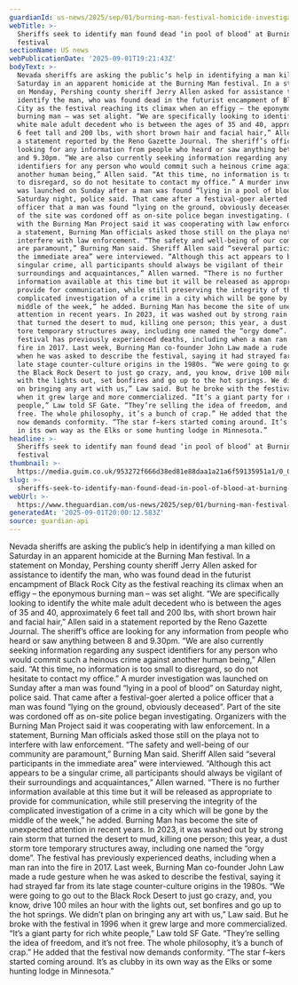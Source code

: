 ```yaml
---
guardianId: us-news/2025/sep/01/burning-man-festival-homicide-investigation
webTitle: >-
  Sheriffs seek to identify man found dead ‘in pool of blood’ at Burning Man
  festival 
sectionName: US news
webPublicationDate: '2025-09-01T19:21:43Z'
bodyText: >-
  Nevada sheriffs are asking the public’s help in identifying a man killed on
  Saturday in an apparent homicide at the Burning Man festival. In a statement
  on Monday, Pershing county sheriff Jerry Allen asked for assistance to
  identify the man, who was found dead in the futurist encampment of Black Rock
  City as the festival reaching its climax when an effigy – the eponymous
  burning man – was set alight. “We are specifically looking to identify the
  white male adult decedent who is between the ages of 35 and 40, approximately
  6 feet tall and 200 lbs, with short brown hair and facial hair,” Allen said in
  a statement reported by the Reno Gazette Journal. The sheriff’s office are
  looking for any information from people who heard or saw anything between 8
  and 9.30pm. “We are also currently seeking information regarding any suspect
  identifiers for any person who would commit such a heinous crime against
  another human being,” Allen said. “At this time, no information is too small
  to disregard, so do not hesitate to contact my office.” A murder investigation
  was launched on Sunday after a man was found “lying in a pool of blood” on
  Saturday night, police said. That came after a festival-goer alerted a police
  officer that a man was found “lying on the ground, obviously deceased”. Part
  of the site was cordoned off as on-site police began investigating. Organizers
  with the Burning Man Project said it was cooperating with law enforcement. In
  a statement, Burning Man officials asked those still on the playa not to
  interfere with law enforcement. “The safety and well-being of our community
  are paramount,” Burning Man said. Sheriff Allen said “several participants in
  the immediate area” were interviewed. “Although this act appears to be a
  singular crime, all participants should always be vigilant of their
  surroundings and acquaintances,” Allen warned. “There is no further
  information available at this time but it will be released as appropriate to
  provide for communication, while still preserving the integrity of the
  complicated investigation of a crime in a city which will be gone by the
  middle of the week,” he added. Burning Man has become the site of unexpected
  attention in recent years. In 2023, it was washed out by strong rain storm
  that turned the desert to mud, killing one person; this year, a dust storm
  tore temporary structures away, including one named the “orgy dome”. The
  festival has previously experienced deaths, including when a man ran into the
  fire in 2017. Last week, Burning Man co-founder John Law made a rude gesture
  when he was asked to describe the festival, saying it had strayed far from its
  late stage counter-culture origins in the 1980s. “We were going to go out to
  the Black Rock Desert to just go crazy, and, you know, drive 100 miles an hour
  with the lights out, set bonfires and go up to the hot springs. We didn’t plan
  on bringing any art with us,” Law said. But he broke with the festival in 1996
  when it grew large and more commercialized. “It’s a giant party for rich white
  people,” Law told SF Gate. “They’re selling the idea of freedom, and it’s not
  free. The whole philosophy, it’s a bunch of crap.” He added that the festival
  now demands conformity. “The star f–kers started coming around. It’s as clubby
  in its own way as the Elks or some hunting lodge in Minnesota.”
headline: >-
  Sheriffs seek to identify man found dead ‘in pool of blood’ at Burning Man
  festival 
thumbnail: >-
  https://media.guim.co.uk/953272f666d38ed81e88daa1a21a6f59135951a1/0_0_1635_1308/500.jpg
slug: >-
  sheriffs-seek-to-identify-man-found-dead-in-pool-of-blood-at-burning-man-festival
webUrl: >-
  https://www.theguardian.com/us-news/2025/sep/01/burning-man-festival-homicide-investigation
generatedAt: '2025-09-01T20:00:12.583Z'
source: guardian-api
---
```

Nevada sheriffs are asking the public’s help in identifying a man killed on Saturday in an apparent homicide at the Burning Man festival. In a statement on Monday, Pershing county sheriff Jerry Allen asked for assistance to identify the man, who was found dead in the futurist encampment of Black Rock City as the festival reaching its climax when an effigy – the eponymous burning man – was set alight. “We are specifically looking to identify the white male adult decedent who is between the ages of 35 and 40, approximately 6 feet tall and 200 lbs, with short brown hair and facial hair,” Allen said in a statement reported by the Reno Gazette Journal. The sheriff’s office are looking for any information from people who heard or saw anything between 8 and 9.30pm. “We are also currently seeking information regarding any suspect identifiers for any person who would commit such a heinous crime against another human being,” Allen said. “At this time, no information is too small to disregard, so do not hesitate to contact my office.” A murder investigation was launched on Sunday after a man was found “lying in a pool of blood” on Saturday night, police said. That came after a festival-goer alerted a police officer that a man was found “lying on the ground, obviously deceased”. Part of the site was cordoned off as on-site police began investigating. Organizers with the Burning Man Project said it was cooperating with law enforcement. In a statement, Burning Man officials asked those still on the playa not to interfere with law enforcement. “The safety and well-being of our community are paramount,” Burning Man said. Sheriff Allen said “several participants in the immediate area” were interviewed. “Although this act appears to be a singular crime, all participants should always be vigilant of their surroundings and acquaintances,” Allen warned. “There is no further information available at this time but it will be released as appropriate to provide for communication, while still preserving the integrity of the complicated investigation of a crime in a city which will be gone by the middle of the week,” he added. Burning Man has become the site of unexpected attention in recent years. In 2023, it was washed out by strong rain storm that turned the desert to mud, killing one person; this year, a dust storm tore temporary structures away, including one named the “orgy dome”. The festival has previously experienced deaths, including when a man ran into the fire in 2017. Last week, Burning Man co-founder John Law made a rude gesture when he was asked to describe the festival, saying it had strayed far from its late stage counter-culture origins in the 1980s. “We were going to go out to the Black Rock Desert to just go crazy, and, you know, drive 100 miles an hour with the lights out, set bonfires and go up to the hot springs. We didn’t plan on bringing any art with us,” Law said. But he broke with the festival in 1996 when it grew large and more commercialized. “It’s a giant party for rich white people,” Law told SF Gate. “They’re selling the idea of freedom, and it’s not free. The whole philosophy, it’s a bunch of crap.” He added that the festival now demands conformity. “The star f–kers started coming around. It’s as clubby in its own way as the Elks or some hunting lodge in Minnesota.”
